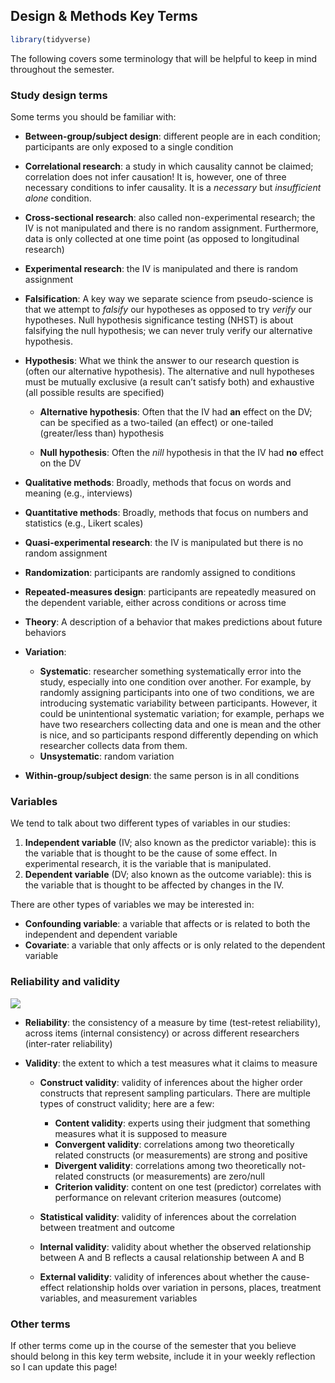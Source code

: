 ## Design & Methods Key Terms

```r
library(tidyverse)
```

The following covers some terminology that will be helpful to keep in mind throughout the semester. 

### Study design terms

Some terms you should be familiar with:

-   **Between-group/subject design**: different people are in each condition; participants are only exposed to a single condition

-   **Correlational research**: a study in which causality cannot be claimed; correlation does not infer causation! It is, however, one of three necessary conditions to infer causality. It is a *necessary* but *insufficient alone* condition.

-   **Cross-sectional research**: also called non-experimental research; the IV is not manipulated and there is no random assignment. Furthermore, data is only collected at one time point (as opposed to longitudinal research)

-   **Experimental research**: the IV is manipulated and there is random assignment

-   **Falsification**: A key way we separate science from pseudo-science is that we attempt to *falsify* our hypotheses as opposed to try *verify* our hypotheses. Null hypothesis significance testing (NHST) is about falsifying the null hypothesis; we can never truly verify our alternative hypothesis.

-   **Hypothesis**: What we think the answer to our research question is (often our alternative hypothesis). The alternative and null hypotheses must be mutually exclusive (a result can't satisfy both) and exhaustive (all possible results are specified)

    -   **Alternative hypothesis**: Often that the IV had **an** effect on the DV; can be specified as a two-tailed (an effect) or one-tailed (greater/less than) hypothesis

    -   **Null hypothesis**: Often the *nill* hypothesis in that the IV had **no** effect on the DV

-   **Qualitative methods**: Broadly, methods that focus on words and meaning (e.g., interviews)

-   **Quantitative methods**: Broadly, methods that focus on numbers and statistics (e.g., Likert scales)

-   **Quasi-experimental research**: the IV is manipulated but there is no random assignment

-   **Randomization**: participants are randomly assigned to conditions

-   **Repeated-measures design**: participants are repeatedly measured on the dependent variable, either across conditions or across time

-   **Theory**: A description of a behavior that makes predictions about future behaviors

-   **Variation**:

    -   **Systematic**: researcher something systematically error into the study, especially into one condition over another. For example, by randomly assigning participants into one of two conditions, we are introducing systematic variability between participants. However, it could be unintentional systematic variation; for example, perhaps we have two researchers collecting data and one is mean and the other is nice, and so participants respond differently depending on which researcher collects data from them.
    -   **Unsystematic**: random variation

-   **Within-group/subject design**: the same person is in all conditions

### Variables

We tend to talk about two different types of variables in our studies:

1.  **Independent variable** (IV; also known as the predictor variable): this is the variable that is thought to be the cause of some effect. In experimental research, it is the variable that is manipulated.
2.  **Dependent variable** (DV; also known as the outcome variable): this is the variable that is thought to be affected by changes in the IV.

There are other types of variables we may be interested in:

-   **Confounding variable**: a variable that affects or is related to both the independent and dependent variable
-   **Covariate**: a variable that only affects or is only related to the dependent variable

### Reliability and validity

![](images/01-intro/reliability-validity.jpg)

-   **Reliability**: the consistency of a measure by time (test-retest reliability), across items (internal consistency) or across different researchers (inter-rater reliability)

-   **Validity**: the extent to which a test measures what it claims to measure

    -   **Construct validity**: validity of inferences about the higher order constructs that represent sampling particulars. There are multiple types of construct validity; here are a few:

        -   **Content validity**: experts using their judgment that something measures what it is supposed to measure
        -   **Convergent validity**: correlations among two theoretically related constructs (or measurements) are strong and positive
        -   **Divergent validity**: correlations among two theoretically not-related constructs (or measurements) are zero/null
        -   **Criterion validity**: content on one test (predictor) correlates with performance on relevant criterion measures (outcome)

    -   **Statistical validity**: validity of inferences about the correlation between treatment and outcome

    -   **Internal validity**: validity about whether the observed relationship between A and B reflects a causal relationship between A and B

    -   **External validity**: validity of inferences about whether the cause-effect relationship holds over variation in persons, places, treatment variables, and measurement variables

### Other terms

If other terms come up in the course of the semester that you believe should belong in this key term website, include it in your weekly reflection so I can update this page!
